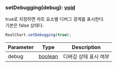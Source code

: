 ### setDebugging(debug): [void](https://developer.mozilla.org/en-US/docs/Web/JavaScript/Reference/Global_Objects/undefined)
true로 지정하면 차트 요소별 디버그 경계를 표시한다.\
기본은 false 상태다.

```js
RealChart.setDebugging(true);
```



| Parameter | Type | Description |
| ----------- | ----------- | ----------- |
| debug | [boolean](https://developer.mozilla.org/en-US/docs/Web/JavaScript/Reference/Global_Objects/Boolean) | 디버깅 상태 표시 여부 |